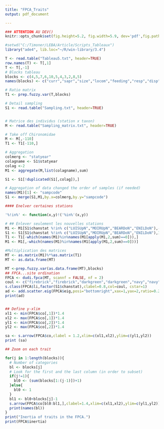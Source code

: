 ---
title: "FPCA_Traits"
output: pdf_document

---
```{r global_options, echo=FALSE}
### ATTENTION AU DEV()
knitr::opts_chunk$set(fig.height=5.2, fig.width=5.9, dev='pdf',fig.path='figures/')
```

```{r gl, echo=FALSE}
#setwd("C:/Timoner/LEBA/Article/Scripts_Tableaux")
library("ade4", lib.loc="~/R/win-library/3.4")

T <- read.table("Tableau5.txt", header=TRUE)
row.names(T) <- T[,1]
T <- T[,-1]
# Blocks tableau
blocks <- c(4,5,7,6,10,5,4,3,2,8,5)
names(blocks) <- c("curr","sapr","size","locom","feeding","resp","disp","nbcycle","cycldur","repr","resist")

# Ratio matrix
T1 <- prep.fuzzy.var(T,blocks)

# Detail sampling
S1 <- read.table("Sampling.txt", header=TRUE)


# Matrice des individus (station x taxon)
M <- read.table("Sampling_matrix.txt", header=TRUE)

# Take off Chironomidae
M <- M[,-110]
T1 <- T1[-110,]

# Aggregation
colmerg <- "statyear"
colagname <- S1$statyear
colag <-2
M1 <- aggregate(M,list(colagname),sum)

S1 <- S1[!duplicated(S1[,colag]),]

# Aggregation of data changed the order of samples (if needed)
names(M1)[1] <- "sampcode"
S1 <- merge(S1,M1,by.x=colmerg,by.y="sampcode")

#### Enelver certaines stations

'%!in%' <- function(x,y)!('%in%'(x,y))

# ## Enlever seulement les nouvelles stations
M1 <- M1[S1$chanstat %!in% c("LUISUpN","MOIRUpN","BEARDoN","ENILDoN"),-1]
S1 <- S1[S1$chanstat %!in% c("LUISUpN","MOIRUpN","BEARDoN","ENILDoN"),1:16]
T1 <- T1[-which(names(M1)%in%names(M1[apply(M1,2,sum)==0])),]
M1 <- M1[,-which(names(M1)%in%names(M1[apply(M1,2,sum)==0]))]

#Multiplication des matrices
MT <- as.matrix(M1)%*%as.matrix(T1)
MT <- as.data.frame(MT)

MT <-prep.fuzzy.var(as.data.frame(MT),blocks)
## FPCA...site ordination
FPCA <- dudi.fpca(MT, scannf = FALSE, nf = 2)
coul <- c("firebrick","firebrick","darkgreen","darkgreen","navy","navy","mediumorchid4","mediumorchid4", "orange","orange","darkslategray4","darkslategray4","orange3","orange3")
s.class(FPCA$li,factor(S1$chanstat),clabel=0.8,col=coul, cstar=1)
ad <- add.scatter.eig(FPCA$eig,posi="bottomright",xax=1,yax=2,ratio=0.25)
print(ad)


## Define y-xlim 
xl1 <- min(FPCA$co[,1])*1.4
xl2 <- max(FPCA$co[,1])*1.4
yl1 <- min(FPCA$co[,2])*1.4
yl2 <- max(FPCA$co[,2])*1.4

sa <- s.arrow(FPCA$co,clabel = 1.2,xlim=c(xl1,xl2),ylim=c(yl1,yl2))
print (sa)

## Zoom on each trait

for(j in 1:length(blocks)){
  # Number of categories
  bl <- blocks[j]
  # Look for the first and the last column (in order to subset)
  if(j!=1){
    bl0 <- (sum(blocks[1:(j-1)])+1)
  }else{
    bl0 <- 1
  }
  bl1 <- bl0+blocks[j]-1
  s.arrow(FPCA$co[bl0:bl1,],clabel=1.4,xlim=c(xl1,xl2),ylim=c(yl1,yl2))
  print(names(bl))
}
print("Inertia of traits in the FPCA.")
print(FPCA$inertia)

```


